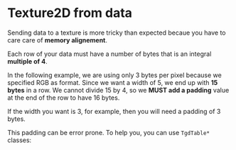 
# Texture2D from data

Sending data to a texture is more tricky than expected becaue you have to care
care of **memory alignement**.

Each row of your data must have a number of bytes that is an integral **multiple
of 4**.

In the following example, we are using only 3 bytes per pixel because we
specified RGB as format. Since we want a width of 5, we end up with **15 bytes**
in a row. We cannot divide 15 by 4, so we **MUST add a padding** value at the
end of the row to have 16 bytes.

If the width you want is 3, for example, then you will need a padding of 3
bytes.

<DemoRaw />

This padding can be error prone. To help you, you can use `TgdTable*` classes:

<DemoTable />
